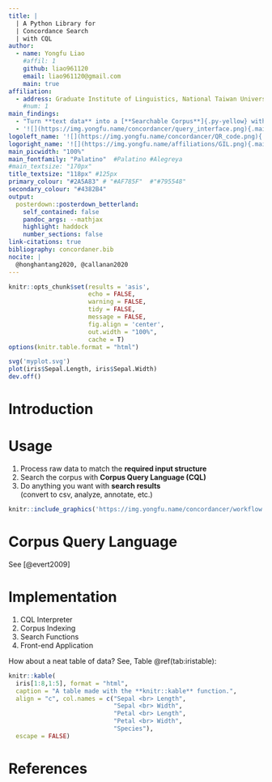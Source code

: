 ```yaml
---
title: |
  | A Python Library for   
  | Concordance Search   
  | with CQL
author:
  - name: Yongfu Liao
    #affil: 1
    github: liao961120
    email: liao961120@gmail.com
    main: true
affiliation:
  - address: Graduate Institute of Linguistics, National Taiwan University
    #num: 1
main_findings:
  - "Turn **text data** into a [**Searchable Corpus**]{.py-yellow} with <br/>**5 lines** of code in [**Python**]{.py-yellow}"
  - '![](https://img.yongfu.name/concordancer/query_interface.png){.main_pic}'
logoleft_name: '![](https://img.yongfu.name/concordancer/QR_code.png){.main-img-left}'
logoright_name: '![](https://img.yongfu.name/affiliations/GIL.png){.main-img-right}'
main_picwidth: "100%"
main_fontfamily: "Palatino"  #Palatino #Alegreya
#main_textsize: "170px"
title_textsize: "118px" #125px
primary_colour: "#2A5A83" # "#AF785F"  #"#795548"
secondary_colour: "#4382B4"
output: 
  posterdown::posterdown_betterland:
    self_contained: false
    pandoc_args: --mathjax
    highlight: haddock
    number_sections: false
link-citations: true
bibliography: concordaner.bib
nocite: | 
  @honghantang2020, @callanan2020
---
```



<style>
.main .py-yellow strong {
  color:#FFD846;!important
}
.main p {
  padding-top: 10%;
}
#affiliation {
  font-size: 0.82em;
  font-style: normal;
}
.fa-envelope {
  margin-top: 15px;
}
#refs > div > p {
  text-align: left;
  font-size: 1.5em;
  line-height: 1.1em;
}
</style>

```r
knitr::opts_chunk$set(results = 'asis',
                      echo = FALSE,
                      warning = FALSE,
                      tidy = FALSE,
                      message = FALSE,
                      fig.align = 'center',
                      out.width = "100%",
                      cache = T)
options(knitr.table.format = "html") 
```

```r
svg('myplot.svg')
plot(iris$Sepal.Length, iris$Sepal.Width)
dev.off()
```

# Introduction

# Usage

1. Process raw data to match the **required input structure**
2. Search the corpus with **Corpus Query Language (CQL)**
3. Do anything you want with **search results**   
(convert to csv, analyze, annotate, etc.)

```r
knitr::include_graphics('https://img.yongfu.name/concordancer/workflow.png')
```


# Corpus Query Language 

See [@evert2009]

# Implementation

1. CQL Interpreter
2. Corpus Indexing
3. Search Functions
4. Front-end Application

How about a neat table of data? See, Table \@ref(tab:iristable):

```r
knitr::kable(
  iris[1:8,1:5], format = "html",
  caption = "A table made with the **knitr::kable** function.",
  align = "c", col.names = c("Sepal <br> Length",
                             "Sepal <br> Width",
                             "Petal <br> Length",
                             "Petal <br> Width",
                             "Species"),
  escape = FALSE)
```

# References

